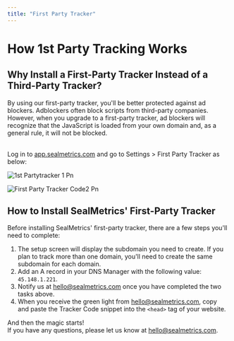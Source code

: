 ```yaml
---
title: "First Party Tracker"
---
```


# **How 1st Party Tracking Works**

## **Why Install a First-Party Tracker Instead of a Third-Party Tracker?**

By using our first-party tracker, you'll be better protected against ad blockers. Adblockers often block scripts from third-party companies. However, when you upgrade to a first-party tracker, ad blockers will recognize that the JavaScript is loaded from your own domain and, as a general rule, it will not be blocked.\
​

Log in to [<u>app.sealmetrics.com</u>](http://app.sealmetrics.com) and go to Settings \> First Party Tracker as below:

![1st Partytracker 1 Pn](/images/1st-partytracker-1.png)

![First Party Tracker Code2 Pn](/images/first-party-tracker-code2.png)

## **How to Install SealMetrics' First-Party Tracker**

Before installing SealMetrics' first-party tracker, there are a few steps you'll need to complete:

1. The setup screen will display the subdomain you need to create. If you plan to track more than one domain, you'll need to create the same subdomain for each domain.​
2. Add an A record in your DNS Manager with the following value: `45.148.1.221`.
3. Notify us at [<u>hello@sealmetrics.com</u>](mailto:hello@sealmetrics.com) once you have completed the two tasks above.
4. When you receive the green light from [<u>hello@sealmetrics.com</u>](mailto:hello@sealmetrics.com), copy and paste the Tracker Code snippet into the `<head>` tag of your website.

And then the magic starts\!\
​If you have any questions, please let us know at [<u>hello@sealmetrics.com</u>](mailto:hello@sealmetrics.com).